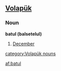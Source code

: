 ==[[Volapük]]==

===Noun===
'''batul (balsetelul)''' 

# [[December]]

[[category:Volapük nouns]]

[[af:batul]]